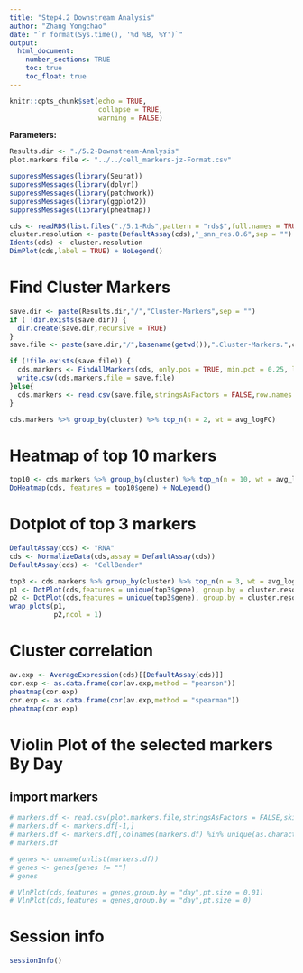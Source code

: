 ```yaml
---
title: "Step4.2 Downstream Analysis"
author: "Zhang Yongchao"
date: "`r format(Sys.time(), '%d %B, %Y')`"
output: 
  html_document:
    number_sections: TRUE
    toc: true
    toc_float: true
---
```


```r
knitr::opts_chunk$set(echo = TRUE,
                      collapse = TRUE,
                      warning = FALSE)
```

**Parameters:**

```r
Results.dir <- "./5.2-Downstream-Analysis"
plot.markers.file <- "../../cell_markers-jz-Format.csv"
```


```r
suppressMessages(library(Seurat))
suppressMessages(library(dplyr))
suppressMessages(library(patchwork))
suppressMessages(library(ggplot2))
suppressMessages(library(pheatmap))
```

```r
cds <- readRDS(list.files("./5.1-Rds",pattern = "rds$",full.names = TRUE))
cluster.resolution <- paste(DefaultAssay(cds),"_snn_res.0.6",sep = "")
Idents(cds) <- cluster.resolution
DimPlot(cds,label = TRUE) + NoLegend()
```

# Find Cluster Markers

```r
save.dir <- paste(Results.dir,"/","Cluster-Markers",sep = "")
if ( !dir.exists(save.dir)) {
  dir.create(save.dir,recursive = TRUE)
}
save.file <- paste(save.dir,"/",basename(getwd()),".Cluster-Markers.",cluster.resolution,".csv",sep = "")
```

```r
if (!file.exists(save.file)) {
  cds.markers <- FindAllMarkers(cds, only.pos = TRUE, min.pct = 0.25, logfc.threshold = 0.25)
  write.csv(cds.markers,file = save.file)
}else{
  cds.markers <- read.csv(save.file,stringsAsFactors = FALSE,row.names = 1)
}

cds.markers %>% group_by(cluster) %>% top_n(n = 2, wt = avg_logFC)
```

# Heatmap of top 10 markers

```r
top10 <- cds.markers %>% group_by(cluster) %>% top_n(n = 10, wt = avg_logFC)
DoHeatmap(cds, features = top10$gene) + NoLegend()
```

# Dotplot of top 3 markers

```r
DefaultAssay(cds) <- "RNA"
cds <- NormalizeData(cds,assay = DefaultAssay(cds))
DefaultAssay(cds) <- "CellBender"

top3 <- cds.markers %>% group_by(cluster) %>% top_n(n = 3, wt = avg_logFC)
p1 <- DotPlot(cds,features = unique(top3$gene), group.by = cluster.resolution, assay = "CellBender") + RotatedAxis()
p2 <- DotPlot(cds,features = unique(top3$gene), group.by = cluster.resolution, assay = "RNA") + RotatedAxis()
wrap_plots(p1,
           p2,ncol = 1)
```

# Cluster correlation

```r
av.exp <- AverageExpression(cds)[[DefaultAssay(cds)]]
cor.exp <- as.data.frame(cor(av.exp,method = "pearson"))
pheatmap(cor.exp)
cor.exp <- as.data.frame(cor(av.exp,method = "spearman"))
pheatmap(cor.exp)
```


# Violin Plot of the selected markers By Day

## import markers

```r
# markers.df <- read.csv(plot.markers.file,stringsAsFactors = FALSE,skip = 1,check.names = FALSE)
# markers.df <- markers.df[-1,]
# markers.df <- markers.df[,colnames(markers.df) %in% unique(as.character(cds@meta.data$Merge_Annotation.Manually.General))]
# markers.df
```

```r
# genes <- unname(unlist(markers.df))
# genes <- genes[genes != ""]
# genes
```
```r
# VlnPlot(cds,features = genes,group.by = "day",pt.size = 0.01)
# VlnPlot(cds,features = genes,group.by = "day",pt.size = 0)
```




# Session info

```r
sessionInfo()
```

